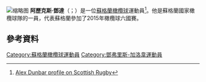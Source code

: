 [[File:2017.06.17.15.04.38-AUSvSCO_anthems-0002_(34651893023)_(Alex_Dunbar_cropped).jpg|缩略图]]
'''阿歷克斯·鄧達'''（{{lang-en|Alex Dunbar}}；{{bd|1990年|4月23日}}）是一位[[蘇格蘭|蘇格蘭]][[橄欖球|橄欖球]]運動員<ref name = "scot">[http://www.scottishrugby.org/scotland/player/alex-dunbar-0 Alex Dunbar profile on Scottish Rugby]</ref>。他是蘇格蘭國家橄欖球隊的一員，代表蘇格蘭參加了2015年橄欖球六國賽。
==參考資料==
{{Reflist}}

{{DEFAULTSORT:Dunbar, Alex}}
[[Category:蘇格蘭橄欖球運動員|Category:蘇格蘭橄欖球運動員]]
[[Category:鄧弗里斯-加洛韋運動員|Category:鄧弗里斯-加洛韋運動員]]